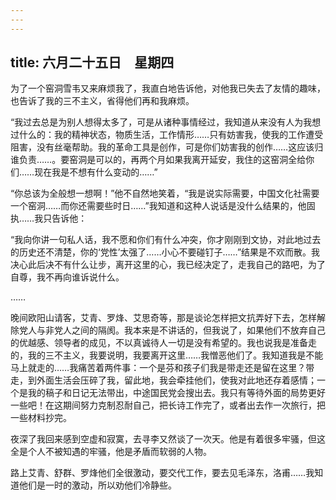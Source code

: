 ```yaml
---
---
---
```

title: 六月二十五日　星期四
---




为了一个窑洞雪韦又来麻烦我了，我直白地告诉他，对他我已失去了友情的趣味，也告诉了我的三不主义，省得他们再和我麻烦。

“我过去总是为别人想得太多了，可是从诸种事情经过，我知道从来没有人为我想过什么的：我的精神状态，物质生活，工作情形……只有妨害我，使我的工作遭受阻害，没有丝毫帮助。我的革命工具是创作，可是你们妨害我的创作……这应该归谁负责……。要窑洞是可以的，再两个月如果我离开延安，我住的这窑洞全给你们……现在我是不想有什么变动的……”

“你总该为全般想一想啊！”他不自然地笑着，“我是说实际需要，中国文化社需要一个窑洞……而你还需要些时日……”我知道和这种人说话是没什么结果的，他固执……我只告诉他：

“我向你讲一句私人话，我不愿和你们有什么冲突，你才刚刚到文协，对此地过去的历史还不清楚，你的‘党性’太强了……小心不要碰钉子……”结果是不欢而散。我决心此后决不有什么让步，离开这里的心，我已经决定了，走我自己的路吧，为了自尊，我不再向谁诉说什么。

……

晚间欧阳山请客，艾青、罗烽、艾思奇等，那是谈论怎样把文抗弄好下去，怎样解除党人与非党人之间的隔阂。我本来是不讲话的，但我说了，如果他们不放弃自己的优越感、领导者的成见，不以真诚待人一切是没有希望的。我也说我是准备走的，我的三不主义，我要说明，我要离开这里……我憎恶他们了。我知道我是不能马上就走的……我痛苦着两件事：一个是芬和孩子们我是带走还是留在这里？带走，到外面生活会压碎了我，留此地，我会牵挂他们，使我对此地还存着感情；一个是我的稿子和日记无法带出，中途国民党会搜出去。我只有等待外面的局势更好一些吧！在这期间努力克制忍耐自己，把长诗工作完了，或者出去作一次旅行，把一些材料抄完。

夜深了我回来感到空虚和寂寞，去寻李又然谈了一次天。他是有着很多牢骚，但这全是个人不被知遇的牢骚，他是矛盾而软弱的人物。

路上艾青、舒群、罗烽他们全很激动，要交代工作，要去见毛泽东，洛甫……我知道他们是一时的激动，所以劝他们冷静些。